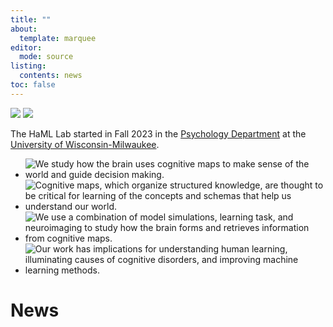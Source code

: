 ```yaml
---
title: ""
about:
  template: marquee
editor: 
  mode: source
listing:
  contents: news
toc: false
---
```


<meta http-equiv="cache-control" content="no-cache">
<meta http-equiv="expires" content="0">
<meta http-equiv="pragma" content="no-cache">

<div class="header">
<img src="images/UWM_Logo-Preferred_Black-GoldFlag.jpg">
<img src="images/logo_long.png">
</div>

The HaML Lab started in Fall 2023 in the <a href="https://uwm.edu/psychology/">Psychology Department</a> at the <a href="https://uwm.edu/">University of Wisconsin-Milwaukee</a>.

<div>
<ul class="overview">
<li><img src="images/home_icon1.png" alt="We study how the brain uses cognitive maps to make sense of the world and guide decision making."></li>
<li><img src="images/home_icon2.png" alt="Cognitive maps, which organize structured knowledge, are thought to be critical for learning of the concepts and schemas that help us understand our world."></li>
<li><img src="images/home_icon3.png" alt="We use a combination of model simulations, learning task, and neuroimaging to study how the brain forms and retrieves information from cognitive maps."></li>
<li><img src="images/home_icon4.png" alt="Our work has implications for understanding human learning, illuminating causes of cognitive disorders, and improving machine learning methods."></li>
</ul>
</div>

# News
